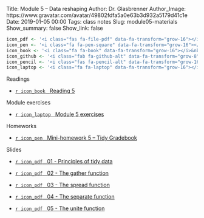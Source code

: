 Title: Module 5 – Data reshaping
Author: Dr. Glasbrenner
Author_Image: https://www.gravatar.com/avatar/49802fdfa5a0e63b3d932a5179d41c1e
Date: 2019-01-05 00:00
Tags: class notes
Slug: module05-materials
Show_summary: false
Show_link: false

```r
icon_pdf <- '<i class="fas fa-file-pdf" data-fa-transform="grow-16"></i>&nbsp;'
icon_pen <- '<i class="fa fa-pen-square" data-fa-transform="grow-16"></i>&nbsp;'
icon_book <- '<i class="fa fa-book" data-fa-transform="grow-16"></i>&nbsp;'
icon_github <- '<i class="fab fa-github-alt" data-fa-transform="grow-8"></i>&nbsp;'
icon_pencil <- '<i class="fas fa-pencil-alt" data-fa-transform="grow-16"></i>&nbsp;'
icon_laptop <- '<i class="fa fa-laptop" data-fa-transform="grow-16"></i>&nbsp;'
```

[Readings]{.h2}

::: {.no-bullets}
*   [`r icon_book` &nbsp; [Reading 5]{.card-downloads-format}][reading05]
:::

<div style="margin-bottom: 1em"></div>

[Module exercises]{.h2}

::: {.no-bullets}
*   [`r icon_laptop` &nbsp; [Module 5 exercises]{.card-downloads-format}][module05-exercises]
:::

<div style="margin-bottom: 1em"></div>

[Homeworks]{.h2}

::: {.no-bullets}
*   [`r icon_pen` &nbsp; [Mini-homework 5 -- Tidy Gradebook]{.card-downloads-format}][mini-homework05]
:::

<div style="margin-bottom: 1em"></div>

[Slides]{.h2}

::: {.no-bullets}
*   [`r icon_pdf` &nbsp; [01 - Principles of tidy data]{.card-downloads-format}][slides-01]

*   [`r icon_pdf` &nbsp; [02 - The [gather]{.monospace} function]{.card-downloads-format}][slides-02]

*   [`r icon_pdf` &nbsp; [03 - The [spread]{.monospace} function]{.card-downloads-format}][slides-03]

*   [`r icon_pdf` &nbsp; [04 - The [separate]{.monospace} function]{.card-downloads-format}][slides-04]

*   [`r icon_pdf` &nbsp; [05 - The [unite]{.monospace} function]{.card-downloads-format}][slides-05]
:::

[slides-01]:          https://drive.google.com/file/d/174WhC51cMkM_IfBH12HME-bZNQu3rJ4o
[slides-02]:          https://drive.google.com/file/d/1CTxz65d4TfHhCAl3AaF1guNl3OvFABgm
[slides-03]:          https://drive.google.com/file/d/1c3yI5GcKdF93rALaa72jo8vV0PqyIuGW
[slides-04]:          https://drive.google.com/file/d/17SOza86ASc-ioFA6_vmFeUj_HGWv_B7t
[slides-05]:          https://drive.google.com/file/d/1En-4bj2Vh74wdkPbdRmXSSS5K0UQNFGK
[reading05]:          /assignments/reading05/
[mini-homework05]:    /assignments/minihw05-tidy-gradebook/
[module05-exercises]: /assignments/module05-exercises/
